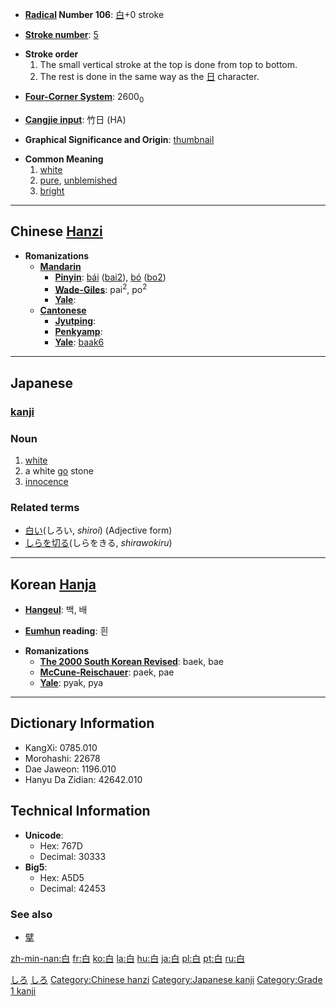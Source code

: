 * '''[[Wiktionary:Chinese radical index| Radical]] Number 106''': [[Wiktionary:Chinese radical index 白|白]]+0 stroke

* '''[[Wiktionary:Chinese total strokes index|Stroke number]]''': [[Wiktionary:Chinese total strokes index 5|5]]

*'''Stroke order'''
*# The small vertical stroke at the top is done from top to bottom.
*# The rest is done in the same way as the [[日]] character.

* '''[[Wiktionary:Chinese four corner index|Four-Corner System]]''': 2600<sub>0</sub>

* '''[[Wiktionary:Chinese Cangjie index|Cangjie input]]''': 竹日 (HA)

* '''Graphical Significance and Origin''': [[thumbnail]]

* '''Common Meaning'''
*# [[white]]
*# [[pure]], [[unblemished]]
*# [[bright]]

----

== Chinese [[Hanzi]] ==

* '''Romanizations'''
** '''[[Mandarin]]'''
*** '''[[Pinyin]]''': [[bái]] ([[bai2]]), [[bó]] ([[bo2]])
*** '''[[Wade-Giles]]''': pai<sup>2</sup>, po<sup>2</sup>
*** '''[[Yale]]''': 
** '''[[Cantonese]]'''
*** '''[[Jyutping]]''':
*** '''[[Penkyamp]]''': 
*** '''[[Yale]]''': [[baak6]]


----

== Japanese ==
[[Category:1000 Japanese basic words|しろ]]
=== [[kanji]] ===
[[Category:ja:Colors|しろ]]
{{kanji
|[[はく]] (haku), [[びゃく]] (byaku)
|[[しろ]] (shiro), [[しろい]] (shiroi), [[もうす]] (mousu)
|rs=白00}}

=== Noun ===
{{ja-noun|k|hira=しろ|rom=shiro}}
# [[white]]
# a white [[go]] stone
# [[innocence]]

=== Related terms ===
*[[白い]](しろい, ''shiroi'') (Adjective form)
*[[しらを切る]](しらをきる, ''shirawokiru'')
----

== Korean [[Hanja]] ==

* '''[[Hangeul]]''': 백, 배

* '''[[Eumhun]] reading''': 흰

* '''Romanizations'''
** '''[[The 2000 South Korean Revised Romanization|The 2000 South Korean Revised]]''': baek, bae
** '''[[McCune-Reischauer]]''': paek, pae
** '''[[Yale]]''': pyak, pya

----

== Dictionary Information ==

* KangXi: 0785.010
* Morohashi: 22678
* Dae Jaweon: 1196.010
* Hanyu Da Zidian: 42642.010

== Technical Information ==

* '''Unicode''':
** Hex: 767D
** Decimal: 30333
* '''Big5''':
** Hex: A5D5
** Decimal: 42453
===See also===
*[[擘]]

[[Category:Chinese hanzi]]
[[Category:Japanese kanji]]
[[Category:Grade 1 kanji]]

[[zh-min-nan:白]]
[[fr:白]]
[[ko:白]]
[[la:白]]
[[hu:白]]
[[ja:白]]
[[pl:白]]
[[pt:白]]
[[ru:白]]